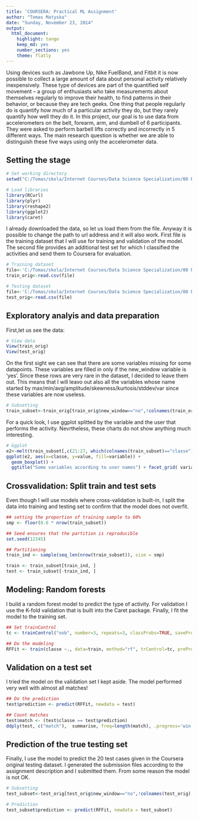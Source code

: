 ```yaml
---
title: 'COURSERA: Practical ML Assignment'
author: "Tomas Matyska"
date: "Sunday, November 23, 2014"
output:
  html_document:
    highlight: tango
    keep_md: yes
    number_sections: yes
    theme: flatly
---
```


Using devices such as Jawbone Up, Nike FuelBand, and Fitbit it is now possible to collect a large amount of data about personal activity relatively inexpensively. These type of devices are part of the quantified self movement – a group of enthusiasts who take measurements about themselves regularly to improve their health, to find patterns in their behavior, or because they are tech geeks. One thing that people regularly do is quantify how much of a particular activity they do, but they rarely quantify how well they do it. In this project, our goal is to use data from accelerometers on the belt, forearm, arm, and dumbell of 6 participants. They were asked to perform barbell lifts correctly and incorrectly in 5 different ways. The main research question is whether we are able to distinguish these five ways using only the accelerometer data. 

## Setting the stage

```r
# Set working directory
setwd("C:/Tomas/skola/Internet Courses/Data Science Specialization/08 Practical Machine Learning")

# Load libraries
library(RCurl)
library(plyr)
library(reshape2)
library(ggplot2)
library(caret)
```

I already downloaded the data, so let us load them from the file. Anyway it is possible to change the path to url address and it will also work. First file is the training dataset that I will use for training and validation of the model. The second file provides an additional test set for which I classified the activities and send them to Coursera for evaluation.
```r

# Training dataset
file<-'C:/Tomas/skola/Internet Courses/Data Science Specialization/08 Practical Machine Learning/pml-training.csv'
train_orig<-read.csv(file)

# Testing dataset
file<-'C:/Tomas/skola/Internet Courses/Data Science Specialization/08 Practical Machine Learning/pml-testing.csv'
test_orig<-read.csv(file)
```



## Exploratory analyis and data preparation

First,let us see the data:
```r
# View data
View(train_orig)
View(test_orig)
```

On the first sight we can see that there are some variables missing for some datapoints. These variables are filled in only if the new_window variable is 'yes'. Since these rows are very rare in the dataset, I decided to leave them out. This means that I will leavo out also all the variables whose name started by max/min/avg/amplitude/skewness/kurtosis/stddev/var since these variables are now useless.

```r
# Subsetting
train_subset<-train_orig[train_orig$new_window=="no",!colnames(train_orig) %in% grep("(max|min|avg|amplitude|skewness|kurtosis|stddev|var)\\_", names(train_orig), value = TRUE)]
```

For a quick look, I use ggplot splitted by  the variable and the user that performs the activity. Nevrtheless, these charts do not show anything much interesting.

```r
# Ggplot
e2<-melt(train_subset[,c(21:27, which(colnames(train_subset)=="classe"), which(colnames(train_subset)=="user_name"))], id=c("classe","user_name"))
ggplot(e2, aes(x=classe, y=value, fill=variable)) + 
  geom_boxplot() +
  ggtitle("Some variables according to user names") + facet_grid( variable ~ user_name, scales="free")
```

## Crossvalidation: Split train and test sets
Even though I will use models where cross-validation is built-in, I split the data into training and testing set to confirm that the model does not overfit.

```r
## setting the proportion of training sample to 60%
smp <- floor(0.6 * nrow(train_subset))

## Seed ensures that the partition is reproducible
set.seed(12345)

## Partitioning
train_ind <- sample(seq_len(nrow(train_subset)), size = smp)

train <- train_subset[train_ind, ]
test <- train_subset[-train_ind, ]
```

## Modeling: Random forests
I build a random forest model to predict the type of activity. For validation I use the K-fold validation that is built into the Caret package. Finally, I fit the model to the training set.

```r
## Set trainControl
tc <- trainControl("oob", number=3, repeats=3, classProbs=TRUE, savePred=T) 

## Do the modeling
RFFit <- train(classe ~., data=train, method="rf", trControl=tc, preProc=c("center", "scale"))
```

## Validation on a test set
I tried the model on the validation set I kept aside. The model performed very well with almost all matches!
```r
## Do the prediction
test$prediction <- predict(RFFit, newdata = test)

## Count matches
test$match <- (test$classe == test$prediction)
ddply(test, c("match"),  summarise, freq=length(match), .progress='win')
```

## Prediction of the true testing set
Finally, I use the model to predict the 20 test cases given in the Coursera original testing dataset. I generated the submission files according to the assignment description and I submitted them. From some reason the model is not OK.
```r
# Subsetting
test_subset<-test_orig[test_orig$new_window=="no",!colnames(test_orig) %in% grep("(max|min|avg|amplitude|skewness|kurtosis|stddev|var)\\_", names(test_orig), value = TRUE)]

# Prediction
test_subset$prediction <- predict(RFFit, newdata = test_subset)
```